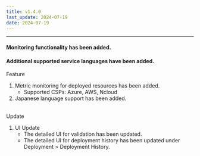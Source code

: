 ```yaml
---
title: v1.4.0
last_update: 2024-07-19
date: 2024-07-19
---
```



<hr/>

#### Monitoring functionality has been added.
#### Additional supported service languages have been added.

<div className={styles.releaseWrap} >
<div className={styles.tag} data-type="feature">
    Feature
</div>

1. Metric monitoring for deployed resources has been added.  
   - Supported CSPs: Azure, AWS, Ncloud
2. Japanese language support has been added.


</div>
<br/>

<div className={styles.releaseWrap} >
<div className={styles.tag} data-type="changed">
    Update
</div>

1. UI Update
   - The detailed UI for validation has been updated.
   - The detailed UI for deployment history has been updated under Deployment > Deployment History.


</div>
